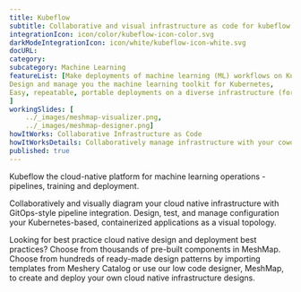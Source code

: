```yaml
---
title: Kubeflow  
subtitle: Collaborative and visual infrastructure as code for kubeflow
integrationIcon: icon/color/kubeflow-icon-color.svg
darkModeIntegrationIcon: icon/white/kubeflow-icon-white.svg
docURL: 
category: 
subcategory: Machine Learning
featureList: [Make deployments of machine learning (ML) workflows on Kubernetes simple, portable and scalable. ,
Design and manage you the machine learning toolkit for Kubernetes,
Easy, repeatable, portable deployments on a diverse infrastructure (for example, experimenting on a laptop, then moving to an on-premises cluster or to the cloud)
]
workingSlides: [
    ../_images/meshmap-visualizer.png,
    ../_images/meshmap-designer.png]
howItWorks: Collaborative Infrastructure as Code
howItWorksDetails: Collaboratively manage infrastructure with your coworkers synchronously sharing the same designs.
published: true
---
```

<p>
    Kubeflow the cloud-native platform for machine learning operations - pipelines, training and deployment.
</p>
<p>
    Collaboratively and visually diagram your cloud native infrastructure with GitOps-style pipeline integration. Design, test, and manage configuration your Kubernetes-based, containerized applications as a visual topology.
</p>
<p>
    Looking for best practice cloud native design and deployment best practices? Choose from thousands of pre-built components in MeshMap. Choose from hundreds of ready-made design patterns by importing templates from Meshery Catalog or use our low code designer, MeshMap, to create and deploy your own cloud native infrastructure designs.
</p>